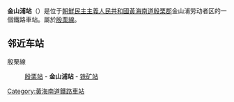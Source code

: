 {{朝鮮半島車站資訊
|公司色 = blue
|文字色 = 
|站名 = 金山浦站
|圖片 = 
|pxl = 
|圖片說明 =
|前一站 = [[殷栗站|殷栗]]
|前一站距離 = 
|後一站距離 = 
|後一站 = [[铁矿站|铁矿]]
|所屬路線 = [[殷栗線|殷栗線]]
|距離 = 
|起點站 = [[沙里院青年站|沙里院青年]]
|諺文 = 금산포역	
|朝鮮漢字 = 金山浦驛
|文觀部式 = 
|馬-賴式 = Kŭmsanp'o-yŏk
|副站名 = 
|車站編號 = 
|停站路線數 = 
|所屬公司 = [[朝鮮民主主義人民共和國鐵道省|朝鮮民主主義人民共和國鐵道省]]
|所在地 =[[黃海南道|黃海南道]][[殷栗郡|殷栗郡]]金山浦劳动者区
|車站構造 = 地面车站
|月台配置 = 
|啟用年月日 =
|廢站年月日 = 
|上下車人次 = 
|統計年度 = 
|轉車 = 
|備註 = 
|全寬備註 = 
}}

'''金山浦站'''（{{lang-ko|'''금산포역'''}}）是位于[[朝鮮民主主義人民共和國|朝鮮民主主義人民共和國]][[黃海南道|黃海南道]][[殷栗郡|殷栗郡]]金山浦劳动者区的一個鐵路車站。屬於[[殷栗線|殷栗線]]。

==邻近车站==
殷栗線
:[[殷栗站|殷栗站]] - '''金山浦站''' - [[铁矿站|铁矿站]]

{{殷栗線}}

{{朝鲜铁路小作品}}

[[Category:黃海南道鐵路車站|Category:黃海南道鐵路車站]]